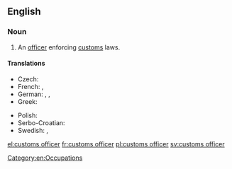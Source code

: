 ==English==

{{wikipedia}}

===Noun===
{{en-noun|sg=[[customs]] [[officer]]}}

# An [[officer]] enforcing [[customs]] laws.

====Translations====
{{trans-top|officer}}
* Czech: {{t+|cs|celník|m}}
* French: {{t+|fr|douanier|m}}, {{t+|fr|douanière|f}}
* German: {{t+|de|Zöllner|m}}, {{t-|de|Zollbeamte|m|f}}, {{t|de|Zöllnerin|f}}
* Greek: {{t+|el|τελωνειακός|m|tr=teloneiakos}}
{{trans-mid}}
* Polish: {{t+|pl|celnik|m}}
* Serbo-Croatian: {{t|sh|carinik|m|alt=cȁrinīk}}
* Swedish: {{t+|sv|tullare|c}}, {{t-|sv|tulltjänsteman|c}}
{{trans-bottom}}

[[Category:en:Occupations]]

[[el:customs officer]]
[[fr:customs officer]]
[[pl:customs officer]]
[[sv:customs officer]]